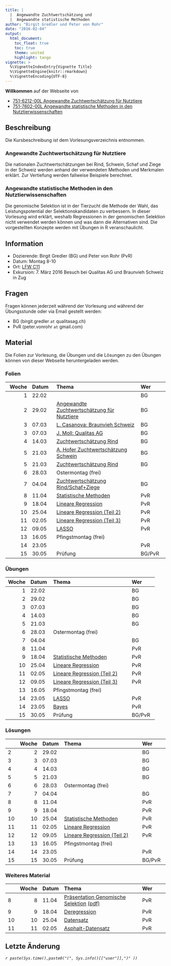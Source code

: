 ```yaml
---
title: |
  |  Angewandte Zuchtwertschätzung und 
  |  Angewandte statistische Methoden
author: "Birgit Gredler und Peter von Rohr"
date: "2016-02-04"
output: 
  html_document:
    toc_float: true
    toc: true
    theme: united
    highlight: tango
vignette: >
  %\VignetteIndexEntry{Vignette Title}
  %\VignetteEngine{knitr::rmarkdown}
  %\VignetteEncoding{UTF-8}
---
```


__Willkommen__ auf der Webseite von

- [751-6212-00L Angewandte Zuchtwertschätzung für Nutztiere](https://www.lehrbetrieb.ethz.ch/edoz/kommLerneinheitPre.do?i=0)
- [751-7602-00L	Angewandte statistische Methoden in den Nutztierwissenschaften](https://www.lehrbetrieb.ethz.ch/edoz/kommLehrveranstaltungPre.do?i=1&j=0)

## Beschreibung
Die Kursbeschreibung ist dem Vorlesungsverzeichnis entnommen.

### Angewandte Zuchtwertschätzung für Nutztiere
Die nationalen Zuchtwertschätzungen bei Rind, Schwein, Schaf und Ziege in der Schweiz werden anhand der verwendeten Methoden und Merkmalen erklärt. Zur Vertiefung werden fallweise Beispiele berechnet.

### Angewandte statistische Methoden in den Nutztierwissenschaften
Die genomische Selektion ist in der Tierzucht die Methode der Wahl, das Leistungspotential der Selektionskandidaten zu verbessern. In dieser Vorlesung wird erklärt, weshalb Regressionen in der genomischen Selektion nicht verwendet werden können und was dann die Alternativen sind. Die vorgestellten Konzepte werden mit Übungen in R veranschaulicht.

## Information
- Dozierende: Birgit Gredler (BG) und Peter von Rohr (PvR)
- Datum: Montag 8-10
- Ort: [LFW C11](http://www.mapsearch.ethz.ch/map/map.do?gebaeudeMap=LFW&lang=en)
- Exkursion: 7. März 2016 Besuch bei Qualitas AG und Braunvieh Schweiz in Zug

## Fragen
Fragen können jederzeit während der Vorlesung und während der Übungsstunde oder via Email gestellt werden: 

- BG (birgit.gredler `at` qualitasag.ch)
- PvR (peter.vonrohr `at` gmail.com)

## Material
Die Folien zur Vorlesung, die Übungen und die Lösungen zu den Übungen können von dieser Webseite heruntergeladen werden. 


### Folien

| Woche|Datum |Thema                |Wer    |
|-----:|:-----|:--------------------|:------|
|     1|22.02 |                     |BG     |
|     2|29.02 | [Angewandte Zuchtwertschätzung für Nutztiere](http://charlotte-ngs.github.io/GELASM/w2/Slides_20160222_Upload.pdf)                    |BG     |
|     3|07.03 |[L. Casanova: Braunvieh Schweiz](http://charlotte-ngs.github.io/GELASM/w3/Vortrag_BraunviehSchweizETHZ_StudentenMärz2016.pdf)                     |BG     |
|     3|07.03 |[J. Moll: Qualitas AG](http://charlotte-ngs.github.io/GELASM/w3/ETHZ_20160307.pptx.pdf)                     |BG     |
|     4|14.03 |[Zuchtwertschätzung Rind](http://charlotte-ngs.github.io/GELASM/w4/Slides_20160314.pptx.pdf)                     |BG     |
|     5|21.03 |[A. Hofer Zuchtwertschätzung Schwein](http://charlotte-ngs.github.io/GELASM/w5/ZuchtwertschätzungVorlesungETHZürich.pdf)                     |BG     |
|     5|21.03 |[Zuchtwertschätzung Rind](http://charlotte-ngs.github.io/GELASM/w5/Slides_20160321.pdf)                     |BG     |
|     6|28.03 |Ostermontag (frei)   |       |
|     7|04.04 |[Zuchtwertschätzung Rind/Schaf+Ziege](http://charlotte-ngs.github.io/GELASM/w7/Slides_20160404.pdf)                     |BG     |
|     8|11.04 | [Statistische Methoden](http://charlotte-ngs.github.io/GELASM/w8/asmas_w8_v1.pdf)  |PvR    |
|     9|18.04 | [Lineare Regression](http://charlotte-ngs.github.io/GELASM/w9/asmas_w9_v2.pdf)  |PvR    |
|    10|25.04 | [Lineare Regression (Teil 2)](http://charlotte-ngs.github.io/GELASM/w10/asmas_w10_v3.pdf) |PvR    |
|    11|02.05 | [Lineare Regression (Teil 3)](http://charlotte-ngs.github.io/GELASM/w11/asmas_w11_v4.pdf) |PvR    |
|    12|09.05 | [LASSO](http://charlotte-ngs.github.io/GELASM/w12/asmas_w12_v5.pdf) |PvR    |
|    13|16.05 |Pfingstmontag (frei) |       |
|    14|23.05 |                     |PvR    |
|    15|30.05 |Prüfung             |BG/PvR |


### Übungen

| Woche|Datum |Thema                |Wer    |
|-----:|:-----|:--------------------|:------|
|     1|22.02 |                     |BG     |
|     2|29.02 |                     |BG     |
|     3|07.03 |                     |BG     |
|     4|14.03 |                     |BG     |
|     5|21.03 |                     |BG     |
|     6|28.03 |Ostermontag (frei)   |       |
|     7|04.04 |                     |BG     |
|     8|11.04 |                     |PvR    |
|     9|18.04 | [Statistische Methoden](http://charlotte-ngs.github.io/GELASM/w9/asmas_w9_u1.pdf) |PvR    |
|    10|25.04 | [Lineare Regression](http://charlotte-ngs.github.io/GELASM/w10/asmas_w10_u2.pdf)  |PvR    |
|    11|02.05 | [Lineare Regression (Teil 2)](http://charlotte-ngs.github.io/GELASM/w11/asmas_w11_u3.pdf) |PvR    |
|    12|09.05 | [Lineare Regression (Teil 3)](http://charlotte-ngs.github.io/GELASM/w12/asmas_w12_u4.pdf) |PvR    |
|    13|16.05 |Pfingstmontag (frei) |       |
|    14|23.05 | [LASSO](http://charlotte-ngs.github.io/GELASM/w13/asmas_w13_n1.pdf) |PvR    |
|    14|23.05 | [Bayes](http://charlotte-ngs.github.io/GELASM/w13/asmas_w13_n2.pdf) |PvR    |
|    15|30.05 |Prüfung             |BG/PvR |


### Lösungen

|   | Woche|Datum |Thema                |Wer    |
|:--|-----:|:-----|:--------------------|:------|
|2  |     2|29.02 |                     |BG     |
|3  |     3|07.03 |                     |BG     |
|4  |     4|14.03 |                     |BG     |
|5  |     5|21.03 |                     |BG     |
|6  |     6|28.03 |Ostermontag (frei)   |       |
|7  |     7|04.04 |                     |BG     |
|8  |     8|11.04 |                     |PvR    |
|9  |     9|18.04 |                     |PvR    |
|10 |    10|25.04 | [Statistische Methoden](http://charlotte-ngs.github.io/GELASM/w9/asmas_w9_l1.pdf) |PvR    |
|11 |    11|02.05 | [Lineare Regression](http://charlotte-ngs.github.io/GELASM/w10/asmas_w10_l2.pdf) |PvR    |
|12 |    12|09.05 | [Lineare Regression (Teil 2)](http://charlotte-ngs.github.io/GELASM/w11/asmas_w11_l3.pdf)  |PvR    |
|13 |    13|16.05 |Pfingstmontag (frei) |       |
|14 |    14|23.05 |                     |PvR    |
|15 |    15|30.05 |Prüfung             |BG/PvR |


### Weiteres Material

|   | Woche|Datum |Thema                |Wer    |
|:--|-----:|:-----|:--------------------|:------|
|8  |     8|11.04 |[Präsentation Genomische Selektion](http://www.holstein.ch/medias/pdf/actualite/ad_2016_conf__rence_jacques_chesnais_-_d.ppt)  [(pdf)](http://charlotte-ngs.github.io/GELASM/w8/ad_2016_conf__rence_jacques_chesnais_-_d.pdf) |PvR    |
|9  |     9|18.04 |[Deregression](http://charlotte-ngs.github.io/GELASM/w9/DeRegressEbvSummaryGTF2009.pdf) |PvR    |
|10 |    10|25.04 |[Datensatz](http://charlotte-ngs.github.io/GELASM/w10/geno_sel_step1.csv) |PvR    |
|11 |    11|02.05 |[Asphalt-Datensatz](http://charlotte-ngs.github.io/GELASM/w11/asphalt.dat) |PvR    |

      
## Letzte Änderung
_`r paste(Sys.time(),paste0("(", Sys.info()[["user"]],")" ))`_
